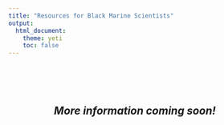 ```yaml
---
title: "Resources for Black Marine Scientists"
output: 
  html_document:
    theme: yeti
    toc: false
---
```



<br>
<br>
<br>
<center>

<center>

## *More information coming soon!*




